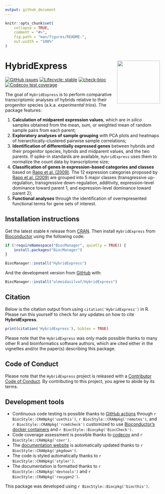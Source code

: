 ```yaml
---
output: github_document
---
```


<!-- README.md is generated from README.Rmd. Please edit that file -->

```r
knitr::opts_chunk$set(
    collapse = TRUE,
    comment = "#>",
    fig.path = "man/figures/README-",
    out.width = "100%"
)
```

# HybridExpress <img src="man/figures/logo.png" align="right" height="139" alt="" />

<!-- badges: start -->
[![GitHub issues](https://img.shields.io/github/issues/almeidasilvaf/HybridExpress)](https://github.com/almeidasilvaf/HybridExpress/issues)
[![Lifecycle: stable](https://img.shields.io/badge/lifecycle-stable-green.svg)](https://lifecycle.r-lib.org/articles/stages.html#stable)
[![check-bioc](https://github.com/almeidasilvaf/HybridExpress/actions/workflows/rworkflows.devel.yml/badge.svg)](https://github.com/almeidasilvaf/HybridExpress/actions/workflows/rworkflows.devel.yml)
[![Codecov test coverage](https://codecov.io/gh/almeidasilvaf/HybridExpress/branch/devel/graph/badge.svg)](https://app.codecov.io/gh/almeidasilvaf/HybridExpress?branch=devel)
<!-- badges: end -->

The goal of `HybridExpress` is to perform comparative transcriptomic analyses
of hybrids relative to their progenitor species (a.k.a. *experimental trios*).
The package features:

1. **Calculation of midparent expression values**, which are *in silico* 
samples obtained from the mean, sum, or weighted mean of random sample pairs
from each parent;
2. **Exploratory analyses of sample grouping** with PCA plots and heatmaps
of hierarchically-clustered pairwise sample correlations;
3. **Identification of differentially expressed genes** between hybrids and
their progenitor species, hybrids and midparent values, and the two parents.
If spike-in standards are available, `HybridExpress` uses them to normalize
the count data by transcriptome size;
4. **Classification of genes in expression-based categories and classes**
based on [Rapp et al. (2009)](https://doi.org/10.1186/1741-7007-7-18). The 12
expression categories 
proposed by [Rapp et al. (2009)](https://doi.org/10.1186/1741-7007-7-18) are
grouped into 5 major classes (transgressive up-regulation, transgressive
down-regulation, additivity, expression-level dominance toward parent 1,
and expression-level dominance toward parent 2);
5. **Functional analyses** through the identification of overrepresented
functional terms for gene sets of interest.


## Installation instructions

Get the latest stable `R` release from [CRAN](http://cran.r-project.org/). Then install `HybridExpress` from [Bioconductor](http://bioconductor.org/) using the following code:

```r
if (!requireNamespace("BiocManager", quietly = TRUE)) {
    install.packages("BiocManager")
}

BiocManager::install("HybridExpress")
```

And the development version from [GitHub](https://github.com/almeidasilvaf/HybridExpress) with:

```r
BiocManager::install("almeidasilvaf/HybridExpress")
```

## Citation

Below is the citation output from using `citation('HybridExpress')` in R. Please
run this yourself to check for any updates on how to cite __HybridExpress__.

```r
print(citation('HybridExpress'), bibtex = TRUE)
```

Please note that the `HybridExpress` was only made possible thanks to many other R and bioinformatics software authors, which are cited either in the vignettes and/or the paper(s) describing this package.

## Code of Conduct

Please note that the `HybridExpress` project is released with a [Contributor Code of Conduct](http://bioconductor.org/about/code-of-conduct/). By contributing to this project, you agree to abide by its terms.

## Development tools

* Continuous code testing is possible thanks to [GitHub actions](https://www.tidyverse.org/blog/2020/04/usethis-1-6-0/)  through `r BiocStyle::CRANpkg('usethis')`, `r BiocStyle::CRANpkg('remotes')`, and `r BiocStyle::CRANpkg('rcmdcheck')` customized to use [Bioconductor's docker containers](https://www.bioconductor.org/help/docker/) and `r BiocStyle::Biocpkg('BiocCheck')`.
* Code coverage assessment is possible thanks to [codecov](https://codecov.io/gh) and `r BiocStyle::CRANpkg('covr')`.
* The [documentation website](http://almeidasilvaf.github.io/HybridExpress) is automatically updated thanks to `r BiocStyle::CRANpkg('pkgdown')`.
* The code is styled automatically thanks to `r BiocStyle::CRANpkg('styler')`.
* The documentation is formatted thanks to `r BiocStyle::CRANpkg('devtools')` and `r BiocStyle::CRANpkg('roxygen2')`.

This package was developed using `r BiocStyle::Biocpkg('biocthis')`.

